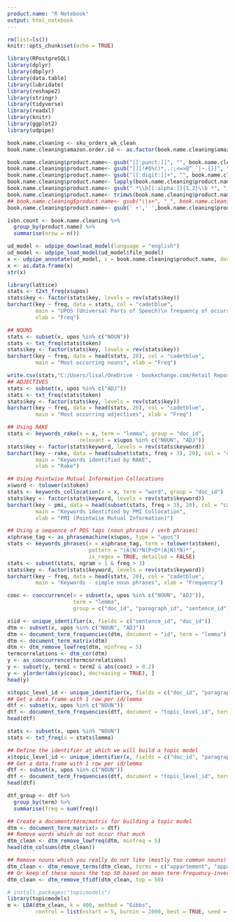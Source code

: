 ---
product.name: "R Notebook"
output: html_notebook
---

```{r Setup, include=FALSE}
rm(list=ls())
knitr::opts_chunk$set(echo = TRUE)
```

```{r Load all packages}
library(RPostgreSQL)
library(dplyr)
library(dbplyr)
library(data.table)
library(lubridate)
library(reshape2)
library(stringr)
library(tidyverse)
library(readxl)
library(knitr)
library(ggplot2)
library(udpipe)
```

```{r string cleaning}
book.name.cleaning <- sku_orders_wk_clean
book.name.cleaning$amazon.order.id <- as.factor(book.name.cleaning$amazon.order.id)

book.name.cleaning$product.name<- gsub("[[:punct:]]", "", book.name.cleaning$product.name)
book.name.cleaning$product.name<- gsub("[][!#$%()*,.:;<=>@^_`|~.{}]", "", book.name.cleaning$product.name)
book.name.cleaning$product.name<- gsub("[[:digit:]]+", "", book.name.cleaning$product.name)
book.name.cleaning$product.name<- lapply(book.name.cleaning$product.name, tolower)
book.name.cleaning$product.name<- gsub(" *\\b[[:alpha:]]{1,2}\\b *", " ", book.name.cleaning$product.name) 
book.name.cleaning$product.name<- trimws(book.name.cleaning$product.name)
## book.name.cleaning$product.name<- gsub("\\s+", "_", book.name.cleaning$product.name)
book.name.cleaning$product.name<- gsub(' +',' ',book.name.cleaning$product.name) 

isbn.count <- book.name.cleaning %>% 
  group_by(product.name) %>% 
  summarise(nrow = n())

ud_model <- udpipe_download_model(language = "english")
ud_model <- udpipe_load_model(ud_model$file_model)
x <- udpipe_annotate(ud_model, x = book.name.cleaning$product.name, doc_id = book.name.cleaning$amazon.order.id)
x <- as.data.frame(x)
str(x)                                                                                                                                                                                                                                                                                                                                                                                                                                    
```

```{r text analysis}
library(lattice)
stats <- t2xt_freq(x$upos)
stats$key <- factor(stats$key, levels = rev(stats$key))
barchart(key ~ freq, data = stats, col = "cadetblue", 
         main = "UPOS (Universal Parts of Speech)\n frequency of occurrence", 
         xlab = "Freq")

## NOUNS
stats <- subset(x, upos %in% c("NOUN")) 
stats <- txt_freq(stats$token)
stats$key <- factor(stats$key, levels = rev(stats$key))
barchart(key ~ freq, data = head(stats, 20), col = "cadetblue", 
         main = "Most occurring nouns", xlab = "Freq")

write.csv(stats,"C:/Users/lisal/OneDrive - bookxchange.com/Retail Reporting/Reports/stats_rake_allorders.csv")
## ADJECTIVES
stats <- subset(x, upos %in% c("ADJ")) 
stats <- txt_freq(stats$token)
stats$key <- factor(stats$key, levels = rev(stats$key))
barchart(key ~ freq, data = head(stats, 20), col = "cadetblue",
         main = "Most occurring adjectives", xlab = "Freq")

## Using RAKE
stats <- keywords_rake(x = x, term = "lemma", group = "doc_id", 
                       relevant = x$upos %in% c("NOUN", "ADJ"))
stats$key <- factor(stats$keyword, levels = rev(stats$keyword))
barchart(key ~ rake, data = head(subset(stats, freq > 3), 20), col = "cadetblue", 
         main = "Keywords identified by RAKE", 
         xlab = "Rake")

## Using Pointwise Mutual Information Collocations
x$word <- tolower(x$token)
stats <- keywords_collocation(x = x, term = "word", group = "doc_id")
stats$key <- factor(stats$keyword, levels = rev(stats$keyword))
barchart(key ~ pmi, data = head(subset(stats, freq > 3), 20), col = "cadetblue", 
         main = "Keywords identified by PMI Collocation", 
         xlab = "PMI (Pointwise Mutual Information)")

## Using a sequence of POS tags (noun phrases / verb phrases)
x$phrase_tag <- as_phrasemachine(x$upos, type = "upos")
stats <- keywords_phrases(x = x$phrase_tag, term = tolower(x$token), 
                          pattern = "(A|N)*N(P+D*(A|N)*N)*", 
                          is_regex = TRUE, detailed = FALSE)
stats <- subset(stats, ngram > 1 & freq > 3)
stats$key <- factor(stats$keyword, levels = rev(stats$keyword))
barchart(key ~ freq, data = head(stats, 20), col = "cadetblue", 
         main = "Keywords - simple noun phrases", xlab = "Frequency")

cooc <- cooccurrence(x = subset(x, upos %in% c("NOUN", "ADJ")), 
                     term = "lemma", 
                     group = c("doc_id", "paragraph_id", "sentence_id"))

x$id <- unique_identifier(x, fields = c("sentence_id", "doc_id"))
dtm <- subset(x, upos %in% c("NOUN", "ADJ"))
dtm <- document_term_frequencies(dtm, document = "id", term = "lemma")
dtm <- document_term_matrix(dtm)
dtm <- dtm_remove_lowfreq(dtm, minfreq = 5)
termcorrelations <- dtm_cor(dtm)
y <- as_cooccurrence(termcorrelations)
y <- subset(y, term1 < term2 & abs(cooc) > 0.2)
y <- y[order(abs(y$cooc), decreasing = TRUE), ]
head(y)

x$topic_level_id <- unique_identifier(x, fields = c("doc_id", "paragraph_id", "sentence_id"))
## Get a data.frame with 1 row per id/lemma
dtf <- subset(x, upos %in% c("NOUN"))
dtf <- document_term_frequencies(dtf, document = "topic_level_id", term = "lemma")
head(dtf)

stats <- subset(x, upos %in% "NOUN")
stats <- txt_freq(x = stats$lemma)


```

```{r topic model}
## Define the identifier at which we will build a topic model
x$topic_level_id <- unique_identifier(x, fields = c("doc_id", "paragraph_id", "sentence_id"))
## Get a data.frame with 1 row per id/lemma
dtf <- subset(x, upos %in% c("NOUN"))
dtf <- document_term_frequencies(dtf, document = "topic_level_id", term = "lemma")
head(dtf)

dtf_group <- dtf %>% 
  group_by(term) %>% 
  summarise(freq = sum(freq))

## Create a document/term/matrix for building a topic model
dtm <- document_term_matrix(x = dtf)
## Remove words which do not occur that much
dtm_clean <- dtm_remove_lowfreq(dtm, minfreq = 5)
head(dtm_colsums(dtm_clean))

## Remove nouns which you really do not like (mostly too common nouns)
dtm_clean <- dtm_remove_terms(dtm_clean, terms = c("appartement", "appart", "eter"))
## Or keep of these nouns the top 50 based on mean term-frequency-inverse document frequency
dtm_clean <- dtm_remove_tfidf(dtm_clean, top = 50)

# install.packages("topicmodels")
library(topicmodels)
m <- LDA(dtm_clean, k = 400, method = "Gibbs", 
         control = list(nstart = 5, burnin = 2000, best = TRUE, seed = 1:5))

```


